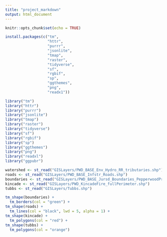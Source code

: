 ```yaml
---
title: "project_markdown"
output: html_document
---
```


```r
knitr::opts_chunk$set(echo = TRUE)
```

```r
install.packages(c("tm", 
                   "httr", 
                   "purrr", 
                   "jsonlite", 
                   "tmap", 
                   "raster", 
                   "tidyverse", 
                   "sf", 
                   "rgbif", 
                   "sp", 
                   "ggthemes", 
                   "png", 
                   "readx1"))

library("tm")
library("httr")
library("purrr")
library("jsonlite")
library("tmap")
library("raster")
library("tidyverse")
library("sf")
library("rgbif")
library("sp")
library("ggthemes")
library("png")
library("readxl")
library("ggpubr")
```

```r
watershed <- st_read("GISLayers/PWD_BASE_Env_Hydro_RR_tributaries.shp")
roads <- st_read("GISLayers/PWD_BASE_Infstr_Roads.shp")
boundaries <- st_read("GISLayers/PWD_BASE_Jursd_Boundaries_PepperwoodPreserve.shp")
kincade <- st_read("GISLayers/PWD_KincadeFire_fullPerimeter.shp")
tubbs <- st_read("GISLayers/Tubbs.shp")
```

```r
tm_shape(boundaries) +
  tm_borders(col = "green") +
tm_shape(roads) +
  tm_lines(col = "black", lwd = 5, alpha = 1) +
tm_shape(kincade) +
  tm_polygons(col = "red") +
tm_shape(tubbs) +
  tm_polygons(col = "orange")
```

